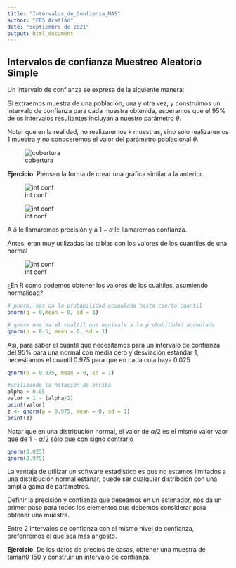 ```yaml
---
title: "Intervalos_de_Confienza_MAS"
author: "FES Acatlán"
date: "septiembre de 2021"
output: html_document
---
```


## Intervalos de confianza Muestreo Aleatorio Simple

Un intervalo de confianza se expresa de la siguiente manera:

Si extraemos muestra de una población, una y otra vez, y construimos un intervalo de confianza para cada muestra obtenida, esperamos que el 95% de os intervalos resultantes incluyan a nuestro parámetro $\theta$.

Notar que en la realidad, no realizaremos k muestras, sino sólo realizaremos 1 muestra y no conoceremos el valor del parámetro poblacional $\theta$. 

![cobertura](/home/leonardo/Documentos/Acatlan/Repositorios/muestreo_2021/imágenes/cobertura_intervalos.png)

**Ejercicio**. Piensen la forma de crear una gráfica similar a la anterior.


![int conf](/home/leonardo/Documentos/Acatlan/Repositorios/muestreo_2021/imágenes/int_conf_mas1.png)

![int conf](/home/leonardo/Documentos/Acatlan/Repositorios/muestreo_2021/imágenes/int_conf_mas2.png)

A $\delta$ le llamaremos precisión y a $1-\alpha$ le llamaremos confianza. 

Antes, eran muy utilizadas las tablas con los valores de los cuantiles de una normal

![int conf](/home/leonardo/Documentos/Acatlan/Repositorios/muestreo_2021/imágenes/area_bajo_la_curva.png)

¿En R como podemos obtener los valores de los cualtiles, asumiendo normalidad?

```r
# pnorm, nos da la probabilidad acumulada hasta cierto cuantil
pnorm(q = 0,mean = 0, sd = 1)
```

```r
# qnorm nos da el cualtil que equivale a la probabilidad acumulada
qnorm(p = 0.5, mean = 0, sd = 1)
```

Así, para saber el cuantil que necesitamos para un intervalo de confianza del 95% para una normal con media cero y desviación estándar 1, necesitamos el cuantil 0.975 para que en cada cola haya 0.025 


```r
qnorm(p = 0.975, mean = 0, sd = 1)
```

```r
#utilizando la notación de arriba
alpha = 0.05
valor = 1 - (alpha/2)
print(valor)
z <- qnorm(p = 0.975, mean = 0, sd = 1)
print(z)
```


Notar que en una distribución normal, el valor de $\alpha/2$ es el mismo valor vaor que de $1 - \alpha/2$ sólo que con signo contrario

```r
qnorm(0.025)
qnorm(0.975)
```



La ventaja de utilizar un software estadístico es que no estamos limitados a una distribución normal estánar, puede ser cualquier distribción con una amplia gama de parámetros.


Definir la precisión y confianza que deseamos en un estimador, nos da un primer paso para todos los elementos que debemos considerar para obtener una muestra. 

Entre 2 intervalos de confianza con el mismo nivel de confianza, preferiremos el que sea más angosto.


**Ejercicio**. De los datos de precios de casas, obtener una muestra de tamañ0 150 y construir un intervalo de confianza.



